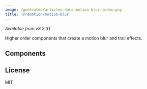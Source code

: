 ```yaml
---
image: /generated/articles-docs-motion-blur-index.png
title: '@remotion/motion-blur'
---
```


_Available from v3.2.31_

Higher order components that create a motion blur and trail effects.


<Installation pkg="@remotion/motion-blur" />

## Components

<TableOfContents />

## License

MIT

